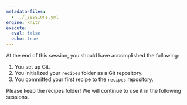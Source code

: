 ```yaml
---
metadata-files:
  - ../_sessions.yml
engine: knitr
execute:
  eval: false
  echo: true
---
```


At the end of this session, you should have accomplished the following:

1. You set up Git.
1. You initialized your `recipes` folder as a Git repository.
1. You committed your first recipe to the `recipes` repository.

Please keep the recipes folder!
We will continue to use it in the following sessions.
